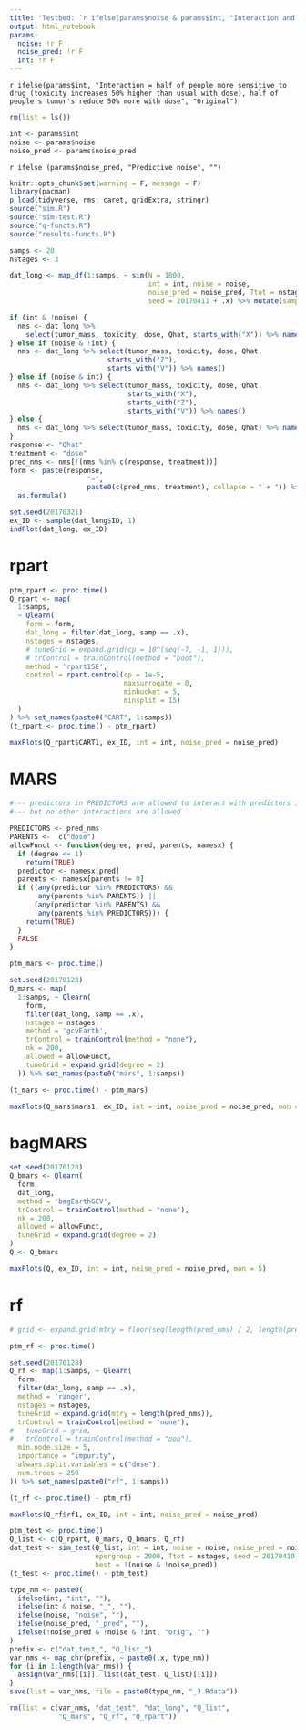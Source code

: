 ```yaml
---
title: 'Testbed: `r ifelse(params$noise & params$int, "Interaction and noise", ifelse(params$noise, "Noise", ifelse(params$int, "Interaction", "Original")))`'
output: html_notebook
params:
  noise: !r F
  noise_pred: !r F
  int: !r F
---
```


`r ifelse(params$int, "Interaction = half of people more sensitive to drug (toxicity increases 50% higher than usual with dose), half of people's tumor's reduce 50% more with dose", "Original")`

```r
rm(list = ls())
```

```r
int <- params$int
noise <- params$noise
noise_pred <- params$noise_pred
```

`r ifelse (params$noise_pred, "Predictive noise", "")`

```r
knitr::opts_chunk$set(warning = F, message = F)
library(pacman)
p_load(tidyverse, rms, caret, gridExtra, stringr)
source("sim.R")
source("sim-test.R")
source("q-functs.R")
source("results-functs.R")
```

```r
samps <- 20
nstages <- 3
```

```r
dat_long <- map_df(1:samps, ~ sim(N = 1000,
                                  int = int, noise = noise,
                                  noise_pred = noise_pred, Ttot = nstages,
                                  seed = 20170411 + .x) %>% mutate(samp = .x))
```

```r
if (int & !noise) {
  nms <- dat_long %>%
    select(tumor_mass, toxicity, dose, Qhat, starts_with("X")) %>% names()
} else if (noise & !int) {
  nms <- dat_long %>% select(tumor_mass, toxicity, dose, Qhat,
                        starts_with("Z"),
                        starts_with("V")) %>% names()
} else if (noise & int) {
  nms <- dat_long %>% select(tumor_mass, toxicity, dose, Qhat,
                             starts_with("X"),
                             starts_with("Z"),
                             starts_with("V")) %>% names()
} else {
  nms <- dat_long %>% select(tumor_mass, toxicity, dose, Qhat) %>% names()
}
response <- "Qhat"
treatment <- "dose"
pred_nms <- nms[!(nms %in% c(response, treatment))]
form <- paste(response,
                   "~",
                   paste0(c(pred_nms, treatment), collapse = " + ")) %>%
  as.formula()
```

```r
set.seed(20170321)
ex_ID <- sample(dat_long$ID, 1)
indPlot(dat_long, ex_ID)
```

# rpart
```r
ptm_rpart <- proc.time()
Q_rpart <- map(
  1:samps,
  ~ Qlearn(
    form = form,
    dat_long = filter(dat_long, samp == .x),
    nstages = nstages,
    # tuneGrid = expand.grid(cp = 10^(seq(-7, -1, 1))),
    # trControl = trainControl(method = "boot"),
    method = 'rpart1SE',
    control = rpart.control(cp = 1e-5,
                            maxsurrogate = 0,
                            minbucket = 5,
                            minsplit = 15)
  )
) %>% set_names(paste0("CART", 1:samps))
(t_rpart <- proc.time() - ptm_rpart)
```

```r
maxPlots(Q_rpart$CART1, ex_ID, int = int, noise_pred = noise_pred)
```

# MARS
```r
#--- predictors in PREDICTORS are allowed to interact with predictors in PARENTS
#--- but no other interactions are allowed

PREDICTORS <- pred_nms
PARENTS <-  c("dose")
allowFunct <- function(degree, pred, parents, namesx) {
  if (degree <= 1)
    return(TRUE)
  predictor <- namesx[pred]
  parents <- namesx[parents != 0]
  if ((any(predictor %in% PREDICTORS) &&
       any(parents %in% PARENTS)) ||
      (any(predictor %in% PARENTS) &&
       any(parents %in% PREDICTORS))) {
    return(TRUE)
  }
  FALSE
}

ptm_mars <- proc.time()

set.seed(20170128)
Q_mars <- map(
  1:samps, ~ Qlearn(
    form,
    filter(dat_long, samp == .x),
    nstages = nstages,
    method = 'gcvEarth',
    trControl = trainControl(method = "none"),
    nk = 200,
    allowed = allowFunct,
    tuneGrid = expand.grid(degree = 2)
  )) %>% set_names(paste0("mars", 1:samps))

(t_mars <- proc.time() - ptm_mars)
```

```r
maxPlots(Q_mars$mars1, ex_ID, int = int, noise_pred = noise_pred, mon = 5)
```

# bagMARS
```r
set.seed(20170128)
Q_bmars <- Qlearn(
  form,
  dat_long,
  method = 'bagEarthGCV',
  trControl = trainControl(method = "none"),
  nk = 200,
  allowed = allowFunct,
  tuneGrid = expand.grid(degree = 2)
)
Q <- Q_bmars
```

```r
maxPlots(Q, ex_ID, int = int, noise_pred = noise_pred, mon = 5)
```

# rf
```r
# grid <- expand.grid(mtry = floor(seq(length(pred_nms) / 2, length(pred_nms), length = 4)))

ptm_rf <- proc.time()

set.seed(20170128)
Q_rf <- map(1:samps, ~ Qlearn(
  form,
  filter(dat_long, samp == .x),
  method = 'ranger',
  nstages = nstages,
  tuneGrid = expand.grid(mtry = length(pred_nms)),
  trControl = trainControl(method = "none"),
#   tuneGrid = grid,
#   trControl = trainControl(method = "oob"),
  min.node.size = 5,
  importance = "impurity",
  always.split.variables = c("dose"),
  num.trees = 250
)) %>% set_names(paste0("rf", 1:samps))

(t_rf <- proc.time() - ptm_rf)
```

```r
maxPlots(Q_rf$rf1, ex_ID, int = int, noise_pred = noise_pred)
```

```r
ptm_test <- proc.time()
Q_list <- c(Q_rpart, Q_mars, Q_bmars, Q_rf)
dat_test <- sim_test(Q_list, int = int, noise = noise, noise_pred = noise_pred,
                     npergroup = 2000, Ttot = nstages, seed = 20170410,
                     best = !(noise & !noise_pred))
(t_test <- proc.time() - ptm_test)
```

```r
type_nm <- paste0(
  ifelse(int, "int", ""),
  ifelse(int & noise, "_", ""),
  ifelse(noise, "noise", ""),
  ifelse(noise_pred, "_pred", ""),
  ifelse(!noise_pred & !noise & !int, "orig", "")
)
prefix <- c("dat_test_", "Q_list_")
var_nms <- map_chr(prefix, ~ paste0(.x, type_nm))
for (i in 1:length(var_nms)) {
  assign(var_nms[[i]], list(dat_test, Q_list)[[i]])
}
save(list = var_nms, file = paste0(type_nm, "_3.Rdata"))

rm(list = c(var_nms, "dat_test", "dat_long", "Q_list",
            "Q_mars", "Q_rf", "Q_rpart"))
```

